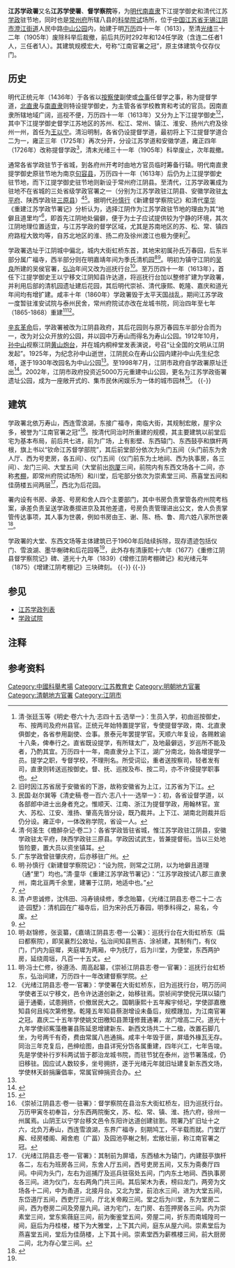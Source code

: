 {{文物保护单位
| 级别 = 市级
| 省名 = 江苏省
| 市/县名 = 江阴市
| 名称 =  江苏学政节署仪门
| 图片 = [[File:Former_Jiangsu_Provincial_Educational_Commissioner_Government_Office_01_2016-10.jpg|260px]]<br><small>文保碑，2016年10月</small>
| 编号 = 不详
| 分类 = 古建筑
| 时代 = 清代
| 所在 = 人民中路120号原老政府内
| 登录 = 1992年9月
}} 
'''江苏学政署'''又名'''江苏学使署'''、'''督学察院'''等，为[[明代|明代]][[南直隶|南直隶]]下江提学御史和清代江苏[[学政|学政]]驻节地，同时也是[[常州府|常州府]]所辖八县的[[科举|科举]][[院试|院试]]场所，位于[[中国|中国]][[江苏省|江苏省]][[无锡|无锡]][[江阴市|江阴市]][[澄江街道_(江阴市)|澄江街道]]人民中路[[中山公园_(江阴)|中山公园]]内，始建于明[[万历|万历]]四十一年（1613），至清[[光绪|光绪]]三十二年（1905年）废除科举后裁撤，前后共历时292年和124任学政（含连二任者1人，三任者1人）。其建筑规模宏大，号称“江南官署之冠”，原主体建筑今仅存仪门。

==历史==
明代正统元年（1436年）于各省以[[按察使|按察使]]副使或[[佥事|佥事]]任督学之事，称为提督学道，[[北直隶|北直隶]]与[[南直隶|南直隶]]则特设提学御史，为主管各省学校教育和考试的官员。因南直隶所辖地域广阔，巡视不便，万历四十一年（1613年）又分为上下江提学御史<ref>清·张廷玉等《明史·卷六十九·志四十五·选举一》：生员入学，初由巡按御史，布、按两司及府州县官。正统元年始特置提学官，专使提督学政，南、北直隶俱御史，各省参用副使、佥事。景泰元年罢提学官。天顺六年复设，各赐敕谕十八条，俾奉行之。直省既设提学，有所辖太广，及地最僻远，岁巡所不能及者，乃酌其宜。万历四十一年，南直隶分上下江，湖广分南北，始各增提学一员。提学之职，专督学校，不理刑名。所受词讼，重者送按察司，轻者发有司，直隶则转送巡按御史。督、抚、巡按及布、按二司，亦不许侵提学职事也。</ref><ref group="注">旧时因江苏省居于安徽省的下游，故称安徽省为上江，江苏省为下江。</ref>，其中下江提学御史督学江苏地区的苏州、松江、常州、镇江、淮安、扬州六府及徐州一州，首任为[[王以宁|王以宁]]。清沿明制，各省仍设提督学道，最初将上下江提督学道合二为一，雍正三年（1725年）再次分开，分设江苏学道和安徽学道，雍正四年（1726年）改称提督学政<ref>民国·赵尔巽等《清史稿·卷一百六·志八十一·选举一》：初，各省设督学道，以各部郎中进士出身者充之。惟顺天、江南、浙江为提督学政，用翰林官。宣大、苏松、江安、淮扬、肇高先皆分设，既乃裁并。上下江、湖南北则裁并后仍分设。雍正中，一体改称学院，省设一人。</ref>，清末光绪三十一年（1905年）科举废止，次年裁撤。

通常各省学政驻节于省城，到各府州开考时由地方官员临时筹备行辕。明代南直隶提学御史原驻节地为南京[[句容县|句容县]]，万历四十一年（1613年）后仍为上江提学御史驻节地，而下江提学御史驻节地则新设于常州府江阴县。至清代，江苏学政署成为驻地不在省城的三处省级学政官署之一（分别为江苏学政驻江阴县、安徽学政驻[[太平府_(安徽省)|太平府]]、陕西学政驻[[三原县|三原县]]）<ref>清·何圣生《檐醉杂记·卷二》：各省学政皆驻省城，惟江苏学政驻江阴县，安徽学政驻太平府，陕西学政驻三原县。学政因试武生，皆兼提督衔。当以三处地皆险要，置大员以资坐镇耳。</ref><ref group="注">广东学政曾驻肇庆府，后亦移驻广州。</ref>。据明代[[孙慎行|孙慎行]]《新建督学察院记》和清代[[童华|童华]]《重建江苏学政节署记》分析认为，选择江阴作为江苏学政驻节地的理由为其“地僻且道里均”<ref>明·孙慎行《新建督学察院记》：“设为院，则常之江阴，以为地僻且道理（通“里”）均也。”清·童华《重建江苏学政节署记》：“江苏学政按试八郡三直隶州，南北亘两千余里，建署于江阴，地适中也。”</ref>，即首先江阴地处偏僻，便于为士子应试提供较为宁静的环境，其次江阴地理位置适宜，与江苏学政的督学区域，尤其是苏南地区的苏、松、常、镇四府路程大致均等，自苏北地区的淮、扬二府及徐州渡江也极为便利<ref>{{cite web|url=http://jsjy.wenming.cn/whjy/201508/t20150824_1934244.shtml|title=《首驻江阴的江苏学政王以宁》|accessdate=2016-12-10|work=|publisher=江阴文明网|archive-date=2017-03-05|archive-url=https://web.archive.org/web/20170305143553/http://jsjy.wenming.cn/whjy/201508/t20150824_1934244.shtml|dead-url=no}}</ref>。

学政署选址于江阴城中偏北，城内大街虹桥东首，其地宋初属孙氏万春园，后东半部分属广福寺，西半部分则在明嘉靖年间为季氏清机园<ref>清·卢思诚修，沈伟田、冯寿镜续修，季念贻纂，《光绪江阴县志·卷二十二·古迹·园墅》：清机园在广福寺后，旧为宋孙氏万春园，明季科得之，易名，今废。</ref><ref name="公园">{{cite web|url=http://www.cnjsjy.cn/centent/2012-06/22/content_53406.htm|title=《1930年改名为“中山公园”》|accessdate=2016-12-10|author=顾文涛|work=|publisher=江阴网|archive-date=2019-05-19|archive-url=https://web.archive.org/web/20190519153507/http://www.cnjsjy.cn/centent/2012-06/22/content_53406.htm|dead-url=no}}</ref>。明初为镇守江阴的[[吴良|吴良]]所建的吴侯官署，[[弘治|弘治]]年间又改为巡抚行台<ref>明·赵锦修，张衮纂，《嘉靖江阴县志·卷一·公署》：巡抚行台在大街虹桥东（扁曰都察院），即吴襄烈公故址，弘治间知县熊吉、涂祯建，其制有门，有仪门，门内为庭墀，夹庭墀为两厢，中为抚厅，后为川堂，为便堂，东西两护房，延绕周垣，凡百一十五丈。</ref>。至万历四十一年（1613年），首任下江提学御史王以宁移文江阴知县许达道，将巡抚行台加以整修扩建为学政署，并利用后部的清机园遗址建后花园，其后明代崇祯、清代康熙、乾隆、嘉庆和道光年间均有增扩建。咸丰十年（1860年）学政署毁于太平天国战乱，期间江苏学政一度暂驻淮安试院与泰州民舍，常州府院试亦改在龙城书院，同治四年至七年（1865-1868）重建<ref>明·冯士仁修，徐遵汤、周高起纂，《崇祯江阴县志·卷一·官署》：巡抚行台虹桥东，弘治间建，万历四十一年改建督察学院。</ref><ref>《光绪江阴县志·卷一·官署》：学使署在大街虹桥东，旧为巡抚行台，明万历间学使者王以宁移文，邑令许达道创新之，始移驻焉。崇祯间学使倪元琪以辕门逼于通衢，试患拥挤，价撤居民大之。国朝康熙十五年廨宇倾圮，学使邵嘉檄知县何且纯次第修整。乾隆五年知县蔡澍增设未备后，规模踵加，为江南官署之冠。嘉庆二十五年学使姚文田檄知县萧瑾修葺通署，龙门增高二尺。道光十九年学使祁寯藻檄署县陈延恩增建新东、新西文场共二十二楹，改置石脚几坐，为号两千有奇，费由常属八邑通捐。咸丰十年毁于匪，屏墙外椽瓦无存。同治三年克复后，邑绅绘图，由县详宪分饬各属重建，四年兴工，七年告竣。先是学使补行岁科两试皆于郡治龙城书院，而驻节犹在泰州，迨节署落成，仍旧移驻。因应试人数较多，坐号拥挤，遂于光绪元年就旧址建复新东西文场，学使林天龄捐廉倡率，常属官绅捐资合办。</ref>。

[[辛亥革命|辛亥革命]]后，学政署被改为江阴县政府，其后花园则与原万春园东半部分合而为一，改为对公众开放的公园，并以园中万寿山而得名为寿山公园。1912年10月，[[孙中山|孙中山]]视察江阴[[黄山炮台旧址|黄山炮台]]，并在城内桐梓堂发表演说，号召“让全国的文明从江阴发起”。1925年，为纪念孙中山逝世，江阴民众在寿山公园内建孙中山先生纪念塔，遂于1930年改园名为中山公园<ref name="公园" />。至1998年7月，江阴市政府自学政署原址迁出<ref>{{cite web|url=http://daj.jiangyin.gov.cn/a/200801/article_t80tgxp6b1p7.shtml|title=《江阴市人民政府（含办公室）第202号全宗》|accessdate=2016-12-10|work=|publisher=江阴档案信息网|archive-date=2016-12-20|archive-url=https://web.archive.org/web/20161220081342/http://daj.jiangyin.gov.cn/a/200801/article_t80tgxp6b1p7.shtml|dead-url=yes}}</ref>。2002年，江阴市政府投资近5000万元重建中山公园，更名为江苏学政衙署遗址公园，成为一座敞开式的、集市民休闲娱乐为一体的城市园林<ref>{{cite web|url=http://www.china.com.cn/xhgm/2011-08/30/content_23313004.htm|title=《江阴中山公园》|accessdate=2016-12-10|work=|publisher=中国网|archive-date=2014-01-21|archive-url=https://web.archive.org/web/20140121001355/http://www.china.com.cn/xhgm/2011-08/30/content_23313004.htm|dead-url=no}}</ref>。
{{multiple image
| align  = left
| width1 = 226
| image1 = City of jiangyin in 1640.jpg
| caption1 = 明崇祯十三年（1640）《江阴县志》城池图，学政署位于连接东门和北门的大街中段，图上标为“学院”
| width2 = 240
| image2 = City of jiangyin in 1840.jpg 
| caption2 = 清道光二十年（1840）《江阴县志》江阴县城隍图，学政署图上标为“学宪署”
| width3 = 235
| image3 = Jiangsu Provincial Educational Commissioner Government Office in 1840.jpg 
| caption3 = 清道光二十年（1840）《江阴县志》学使署图，图中详细绘出了后花园
| width4 = 248
| image4 = Jiangsu Provincial Educational Commissioner Government Office in 1878.jpg
| caption4 = 清光绪四年（1878）《江阴县志》学使署图，与左图相比，主要建筑均已为毁后重建，但后花园未重建<ref>民国·陈思修、缪荃孙纂，《民国江阴县续志·卷三·建置·官署》：学使署兵燹后之建筑已详前志，据陈志，署中尚有知圣道斋、列岫亭、存雪亭、知乐亭、香岩榭、平底画船、如观稼楼等均未建复。</ref>
}}
{{-}}

==建筑==
学政署北依万寿山，西连雪浪湖，东接广福寺，南临大街，其规制宏敞，屋宇众多，被誉为“江南官署之冠”<ref>《崇祯江阴县志·卷一·驻署》：督学察院在县治东大街虹桥左，旧为巡抚行台。万历甲寅冬初奉旨，分东西两院衡文，苏、松、常、镇、淮、扬六府，徐州一州属焉。山阴王以宁学台移文邑令东阳许达道创建驻劄。院署乃扩旧址十之六，北负万寿山，西连雪浪湖，东界广福寺，刻期鸠工，不半载而就。门堂厅廨、经房楼阁、厢舍庖（广畐）及园池亭榭之制，宏敞壮丽，称江南官署之冠。</ref>。按清代同治时所重建的规模，其主要建筑以前堂后宅为基本布局，前后共七进，前为广场，上有影壁、东西辕门、东西鼓亭和旗杆两根，旗上书以“钦命江苏督学部院”，其后前堂部分依次为头门五间（头门前东为舍人厅、西为号吏房，各五间）、仪门五间（仪门前东为土地祠、西为执事房，各三间）、龙门三间、大堂五间（大堂前出[[抱厦|抱厦]]三间，前院内有东西文场各十二间，亦称[[考棚|考棚]]，即常州府院试场所）和川堂，后宅部分依次为崇素堂三间、燕喜堂五间和佳荫楼五间两层<ref>《光绪江阴县志·卷一·官署》：其制前为屏墙，东西植木为辕门，内建鼓亭旗杆各二，左右为班房各三间，东舍人厅五间，西号吏房五间，又东为斋奏厅四间。中间为头门，左右为巡捕厅及巡兵驻宿处五间，门内东土地祠、西执事房各三间。进为仪门，左右两角门共三间。其后架木为表，榜曰龙门，两旁为文场各十二间，中为甬道，北接月台。又北为堂，前泊水三间，进为大堂五间，东岱道厅五间，西吏厅三间，厅北关帝殿三间。堂之后为川堂，东为堂房二间，西为卷房二间及旁屋九间。进为宅门，左门房、右签押房各三间。内为崇素堂三间，堂东紫薇庭三间，前为衡鉴堂五间，旁屋二间，折东而南城隍司一间，庭后为丹桂楼，楼下为大雅堂，上下其六间，庭东从屋六间。崇素堂后为燕喜堂五间，堂后为佳荫楼，上下其十间。崇素堂西为薪樵楼三间，前大厨房二间，北为存心堂三间。</ref>，西北为后花园。

署内设有书房、承差、号房和舍人四个主要部门，其中书房负责掌管各府州院考档案，承差负责呈送学政奏摺进京及其他差遣，号房负责管理进出公文，舍人负责掌管传达事项，其人事为世袭，例如书房由王、谢、陈、杨、鲁、周六姓八家所世袭<ref name="遗迹">{{cite web|url=http://szw.chinawuxi.gov.cn/wxrw/wxdz/2547857.shtml|title=《驻节江阴的江苏学政署》|accessdate=2016-12-10|work=|publisher=无锡市史志办公室|archive-date=2017-03-05|archive-url=https://web.archive.org/web/20170305002636/http://szw.chinawuxi.gov.cn/wxrw/wxdz/2547857.shtml|dead-url=yes}}</ref>。

学政署的大堂、东西文场等主体建筑已于1960年后陆续拆除，现存遗迹包括仪门、雪浪湖、墨华榭碑和后花园等<ref name="遗迹" />，此外存有清康熙十六年（1677）《重修江阴县督学察院记》碑、道光十九年（1839）《增修江阴考棚碑记》和光绪元年（1875）《增建江阴考棚记》三块碑刻。
{{multiple image
| align  = left
| width = 240
| image1 = Map of Zhongshan Park in Jiangyin 01 2016-10.jpg  
| caption1 = 中山公园暨江苏学政署遗址平面
| image2 = Former Jiangsu Provincial Educational Commissioner Government Office 02 2016-10.jpg 
| caption2 = 鼓亭遗址
| image3 = Former Jiangsu Provincial Educational Commissioner Government Office 06 2016-10.jpg 
| caption3 = 头门遗址，现其上建有“天开文运”牌坊，对联为“文章有神浩气贯长江南北，风雨不动欢颜开广厦万千”
| image4 = Former Jiangsu Provincial Educational Commissioner Government Office 13 2016-10.jpg 
| caption4 = 仪门，面阔五间，进深五椽，单檐硬山顶}}
{{-}}
{{multiple image
| align  = left
| width = 240
| image1 = Former Jiangsu Provincial Educational Commissioner Government Office 17 2016-10.jpg  
| caption1 = 仪门梁架
| image2 = Former Jiangsu Provincial Educational Commissioner Government Office 23 2016-10.jpg 
| caption2 = 龙门遗址
| image3 = Former Jiangsu Provincial Educational Commissioner Government Office 25 2016-10.jpg 
| caption3 = 大堂遗址
| image4 = Former Jiangsu Provincial Educational Commissioner Government Office 32 2016-10.jpg 
| caption4 = 清康熙十六年（1677）《重修江阴县督学察院记》
}}
{{-}}
==参见==
*[[江苏学政列表|江苏学政列表]]
*[[学政试院|学政试院]]
== 注释 ==
{{reflist|group="注"|2}}
==参考资料==
{{reflist|2}}
{{DEFAULTSORT:J江}}
{{Commons category|Former Jiangsu Provincial Educational Commissioner Government Office}}
{{江苏省境内的古衙署}}
[[Category:中國科舉考場|Category:中國科舉考場]]
[[Category:江苏教育史|Category:江苏教育史]]
[[Category:明朝地方官署|Category:明朝地方官署]]
[[Category:清朝地方官署|Category:清朝地方官署]]
[[Category:江阴市|Category:江阴市]]